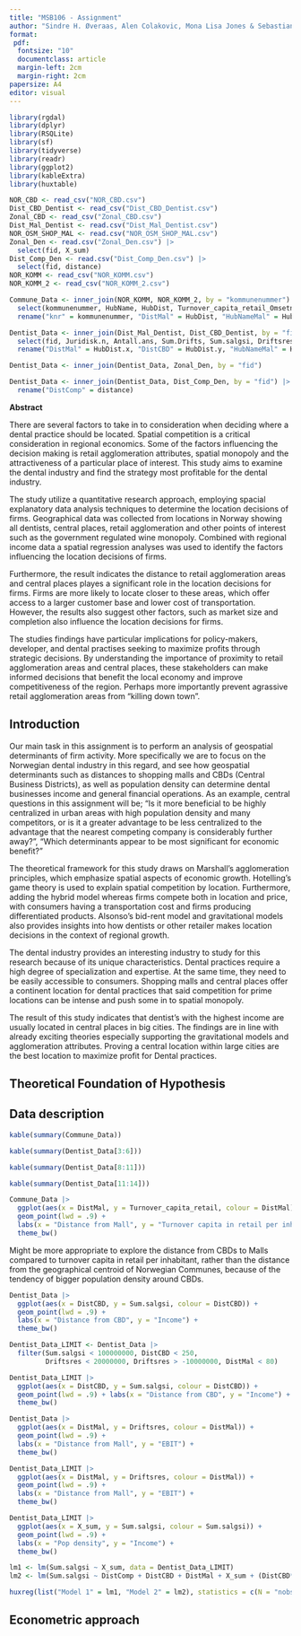 ```yaml
---
title: "MSB106 - Assignment"
author: "Sindre H. Øveraas, Alen Colakovic, Mona Lisa Jones & Sebastian M. Fløysand"
format:
 pdf:
  fontsize: "10"
  documentclass: article
  margin-left: 2cm
  margin-right: 2cm
papersize: A4
editor: visual
---
```


```r
library(rgdal)
library(dplyr)
library(RSQLite)
library(sf)
library(tidyverse)
library(readr)
library(ggplot2)
library(kableExtra)
library(huxtable)
```

```r
NOR_CBD <- read_csv("NOR_CBD.csv")
Dist_CBD_Dentist <- read_csv("Dist_CBD_Dentist.csv")
Zonal_CBD <- read_csv("Zonal_CBD.csv")
Dist_Mal_Dentist <- read.csv("Dist_Mal_Dentist.csv")
NOR_OSM_SHOP_MAL <- read.csv("NOR_OSM_SHOP_MAL.csv")
Zonal_Den <- read.csv("Zonal_Den.csv") |>
  select(fid, X_sum)
Dist_Comp_Den <- read.csv("Dist_Comp_Den.csv") |>
  select(fid, distance)
NOR_KOMM <- read_csv("NOR_KOMM.csv")
NOR_KOMM_2 <- read_csv("NOR_KOMM_2.csv")
```

```r
Commune_Data <- inner_join(NOR_KOMM, NOR_KOMM_2, by = "kommunenummer") |>
  select(kommunenummer, HubName, HubDist, Turnover_capita_retail_Omsetning) |>
  rename("knr" = kommunenummer, "DistMal" = HubDist, "HubNameMal" = HubName, "Turnover_capita_retail" = Turnover_capita_retail_Omsetning)
```

```r
Dentist_Data <- inner_join(Dist_Mal_Dentist, Dist_CBD_Dentist, by = "fid") |>
  select(fid, Juridisk.n, Antall.ans, Sum.Drifts, Sum.salgsi, Driftsresu.y, osm_id.y, latlong.y, HubName.y, HubDist.y, HubName.x, HubDist.x) |>
  rename("DistMal" = HubDist.x, "DistCBD" = HubDist.y, "HubNameMal" = HubName.x, "HubNameCBD" = HubName.y, "Driftsres" = Driftsresu.y, "osm_id" = osm_id.y, "latlong" = latlong.y)
```

```r
Dentist_Data <- inner_join(Dentist_Data, Zonal_Den, by = "fid")
```

```r
Dentist_Data <- inner_join(Dentist_Data, Dist_Comp_Den, by = "fid") |>
  rename("DistComp" = distance)
```

**Abstract**

There are several factors to take in to consideration when deciding where a dental practice should be located.
Spatial competition is a critical consideration in regional economics.
Some of the factors influencing the decision making is retail agglomeration attributes, spatial monopoly and the attractiveness of a particular place of interest.
This study aims to examine the dental industry and find the strategy most profitable for the dental industry.

The study utilize a quantitative research approach, employing spacial explanatory data analysis techniques to determine the location decisions of firms.
Geographical data was collected from locations in Norway showing all dentists, central places, retail agglomeration and other points of interest such as the government regulated wine monopoly.
Combined with regional income data a spatial regression analyses was used to identify the factors influencing the location decisions of firms.

Furthermore, the result indicates the distance to retail agglomeration areas and central places playes a significant role in the location decisions for firms.
Firms are more likely to locate closer to these areas, which offer access to a larger customer base and lower cost of transportation.
However, the results also suggest other factors, such as market size and completion also influence the location decisions for firms.

The studies findings have particular implications for policy-makers, developer, and dental practises seeking to maximize profits through strategic decisions.
By understanding the importance of proximity to retail agglomeration areas and central places, these stakeholders can make informed decisions that benefit the local economy and improve competitiveness of the region.
Perhaps more importantly prevent agrassive retail agglomeration areas from "killing down town".

## Introduction

Our main task in this assignment is to perform an analysis of geospatial determinants of firm activity.
More specifically we are to focus on the Norwegian dental industry in this regard, and see how geospatial determinants such as distances to shopping malls and CBDs (Central Business Districts), as well as population density can determine dental businesses income and general financial operations.
As an example, central questions in this assignment will be; "Is it more beneficial to be highly centralized in urban areas with high population density and many competitors, or is it a greater advantage to be less centralized to the advantage that the nearest competing company is considerably further away?", "Which determinants appear to be most significant for economic benefit?"

The theoretical framework for this study draws on Marshall's agglomeration principles, which emphasize spatial aspects of economic growth.
Hotelling's game theory is used to explain spatial competition by location.
Furthermore, adding the hybrid model whereas firms compete both in location and price, with consumers having a transportation cost and firms producing differentiated products.
Alsonso's bid-rent model and gravitational models also provides insights into how dentists or other retailer makes location decisions in the context of regional growth.

The dental industry provides an interesting industry to study for this research because of its unique characteristics.
Dental practices require a high degree of specialization and expertise.
At the same time, they need to be easily accessible to consumers.
Shopping malls and central places offer a continent location for dental practices that said competition for prime locations can be intense and push some in to spatial monopoly.

The result of this study indicates that dentist's with the highest income are usually located in central places in big cities.
The findings are in line with already exciting theories especially supporting the gravitational models and agglomeration attributes.
Proving a central location within large cities are the best location to maximize profit for Dental practices.

## Theoretical Foundation of Hypothesis

## Data description

```r
kable(summary(Commune_Data))
```

```r
kable(summary(Dentist_Data[3:6]))
```

```r
kable(summary(Dentist_Data[8:11]))
```

```r
kable(summary(Dentist_Data[11:14]))
```

```r
Commune_Data |>
  ggplot(aes(x = DistMal, y = Turnover_capita_retail, colour = DistMal)) +
  geom_point(lwd = .9) +
  labs(x = "Distance from Mall", y = "Turnover capita in retail per inhabitant") +
  theme_bw()
```

Might be more appropriate to explore the distance from CBDs to Malls compared to turnover capita in retail per inhabitant, rather than the distance from the geographical centroid of Norwegian Communes, because of the tendency of bigger population density around CBDs.

```r
Dentist_Data |>
  ggplot(aes(x = DistCBD, y = Sum.salgsi, colour = DistCBD)) +
  geom_point(lwd = .9) +
  labs(x = "Distance from CBD", y = "Income") +
  theme_bw()
```

```r
Dentist_Data_LIMIT <- Dentist_Data |>
  filter(Sum.salgsi < 100000000, DistCBD < 250,
         Driftsres < 20000000, Driftsres > -10000000, DistMal < 80)
```

```r
Dentist_Data_LIMIT |>
  ggplot(aes(x = DistCBD, y = Sum.salgsi, colour = DistCBD)) +
  geom_point(lwd = .9) + labs(x = "Distance from CBD", y = "Income") +
  theme_bw()
```

```r
Dentist_Data |>
  ggplot(aes(x = DistMal, y = Driftsres, colour = DistMal)) +
  geom_point(lwd = .9) +
  labs(x = "Distance from Mall", y = "EBIT") +
  theme_bw()
```

```r
Dentist_Data_LIMIT |>
  ggplot(aes(x = DistMal, y = Driftsres, colour = DistMal)) +
  geom_point(lwd = .9) +
  labs(x = "Distance from Mall", y = "EBIT") +
  theme_bw()
```

```r
Dentist_Data_LIMIT |>
  ggplot(aes(x = X_sum, y = Sum.salgsi, colour = Sum.salgsi)) +
  geom_point(lwd = .9) +
  labs(x = "Pop density", y = "Income") +
  theme_bw()
```

```r
lm1 <- lm(Sum.salgsi ~ X_sum, data = Dentist_Data_LIMIT)
lm2 <- lm(Sum.salgsi ~ DistComp + DistCBD + DistMal + X_sum + (DistCBD*X_sum), data = Dentist_Data_LIMIT)
```

```r
huxreg(list("Model 1" = lm1, "Model 2" = lm2), statistics = c(N = "nobs", R2 = "r.squared"), const. = "(Intercept)", note = "Note: {stars} T statistics in brackets.")
```

## Econometric approach
